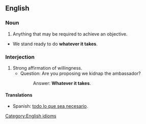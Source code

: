 {{rfd}}
==English==
===Noun===
{{en-noun|sg=[[whatever]] [[it]] [[takes]]|-}}
# Anything that may be required to achieve an objective.
* We stand ready to do '''whatever it takes'''.

===Interjection===
{{en-intj}}
# Strong affirmation of willingness.
#* Question: Are you proposing we kidnap the ambassador? 
#*: Answer: '''Whatever it takes'''. 




==== Translations ====
* Spanish: [[todo lo que sea  necesario]].



[[Category:English idioms]]